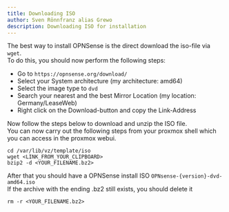 ```yaml
---
title: Downloading ISO
author: Sven Rönnfranz alias Grewo
description: Downloading ISO for installation
---
```


The best way to install OPNSense is the direct download the iso-file via `wget`.<br/>
To do this, you should now perform the following steps:

* Go to `https://opnsense.org/download/`
* Select your System architecture (my architecture: amd64)
* Select the image type to `dvd`
* Search your nearest and the best Mirror Location (my location: Germany/LeaseWeb)
* Right click on the Download-button and copy the Link-Address

Now follow the steps below to download and unzip the ISO file.<br/>
You can now carry out the following steps from your proxmox shell which you can access in the proxmox webui.

```
cd /var/lib/vz/template/iso
wget <LINK_FROM_YOUR_CLIPBOARD>
bzip2 -d <YOUR_FILENAME.bz2>
```

After that you should have a OPNSense install ISO `OPNsense-{version}-dvd-amd64.iso`<br/>
If the archive with the ending .bz2 still exists, you should delete it

```
rm -r <YOUR_FILENAME.bz2> 
```
